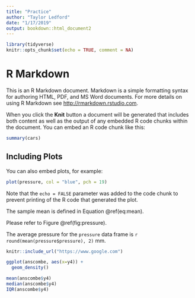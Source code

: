 ```yaml
---
title: "Practice"
author: "Taylor Ledford"
date: "1/17/2019"
output: bookdown::html_document2
---
```


```r
library(tidyverse)
knitr::opts_chunk$set(echo = TRUE, comment = NA)
```

# R Markdown

This is an R Markdown document. Markdown is a simple formatting syntax for authoring HTML, PDF, and MS Word documents. For more details on using R Markdown see <http://rmarkdown.rstudio.com>.

When you click the **Knit** button a document will be generated that includes both content as well as the output of any embedded R code chunks within the document. You can embed an R code chunk like this:

```r
summary(cars)
```

## Including Plots

You can also embed plots, for example:

```r
plot(pressure, col = "blue", pch = 19)
```

Note that the `echo = FALSE` parameter was added to the code chunk to prevent printing of the R code that generated the plot.

The sample mean is defined in Equation \@ref(eq:mean).

\begin{equation}
\bar{x} = \sum_{i=1}^n\frac{x_i}{n}
(\#eq:mean)
\end{equation}

Please refer to Figure \@ref(fig:pressure).

The average pressure for the `pressure` data frame is `r round(mean(pressure$pressure), 2)` mm.

```r
knitr::include_url("https://www.google.com")
```

```r
ggplot(anscombe, aes(x=y4)) +
  geom_density()

mean(anscombe$y4)
median(anscombe$y4)
IQR(anscombe$y4)
```

